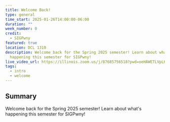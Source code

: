 ```yaml
---
title: Welcome Back!
type: general
time_start: 2025-01-26T14:00:00-06:00
duration: ""
week_number: 0
credit:
  - SIGPwny
featured: true
location: DCL 1310
description: Welcome back for the Spring 2025 semester! Learn about what's
  happening this semester for SIGPwny!
live_video_url: https://illinois.zoom.us/j/87685756518?pwd=oeHAWETLVpLKovFfyAe9cLawZQwjSH.1
tags:
  - intro
  - welcome
---
```

## Summary
Welcome back for the Spring 2025 semester! Learn about what's happening this semester for SIGPwny!
